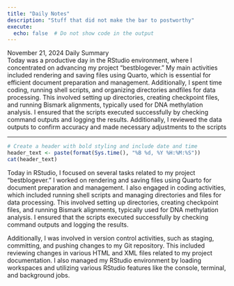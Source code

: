 ```yaml
---
title: "Daily Notes"
description: "Stuff that did not make the bar to postworthy"
execute:
  echo: false  # Do not show code in the output
---
```


November 21, 2024
Daily Summary                                                                                                                                                      
Today was a productive day in the RStudio environment, where I concentrated on advancing my project "bestblogever." My main activities included rendering and saving files using Quarto, which is essential for efficient document preparation and management. Additionally, I spent time coding, running shell scripts, and organizing directories andfiles for data processing. This involved setting up directories, creating checkpoint files, and running Bismark alignments, typically used for DNA methylation analysis. I ensured that the scripts executed successfully by checking command outputs and logging the results. Additionally, I reviewed the data outputs to confirm accuracy and made necessary adjustments to the scripts         

---

```r
# Create a header with bold styling and include date and time
header_text <- paste(format(Sys.time(), "%B %d, %Y %H:%M:%S"))
cat(header_text)
```

Today in RStudio, I focused on several tasks related to my project "bestblogever." I worked on rendering and saving files using Quarto for document preparation and management. I also engaged in coding activities, which included running shell scripts and managing directories and files for data processing. This involved setting up directories, creating checkpoint files, and running Bismark alignments, typically used for DNA methylation analysis. I ensured that the scripts executed successfully by checking command outputs and logging the results.

Additionally, I was involved in version control activities, such as staging, committing, and pushing changes to my Git repository. This included reviewing changes in various HTML and XML files related to my project documentation. I also managed my RStudio environment by loading workspaces and utilizing various RStudio features like the console, terminal, and background jobs.
